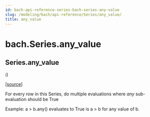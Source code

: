 ```yaml
---
id: bach-api-reference-series-bach-series-any-value
slug: /modeling/bach/api-reference/Series/any_value/
title: any_value
---
```


# bach.Series.any_value

<div className="method">

## <span className="additional-name">Series.</span><span className="name">any_value</span>

<small className="parameter-list">(</small>)


&#8203;<span className="view-source">[[source]](https://github.com/objectiv/objectiv-analytics/blob/main/bach/bach/series/series.py)</span>

<div className="content">

For every row in this Series, do multiple evaluations where _any_ sub-evaluation should be True

Example: a > b.any() evaluates to True is a > b for any value of b.


</div>


</div>
